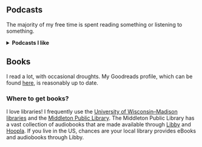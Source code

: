 ## Podcasts

The majority of my free time is spent reading something or listening to something.

<details>
<summary> **Podcasts I like** </summary>


I love podcasts! I discovered the magical world of podcasts sometime in 2017. Haven't stopped since.
My podcast app of choice is [Pocket Casts](https://pocketcasts.com/).
A sample of some great podcasts: 

- [Seen and the Unseen](https://seenunseen.in/) 
    by [Amit Varma](https://amitvarma.com/): 
    <br>India specific podcast, lots of social science and philosophy. 
    Long form ([sometimes > 5hr long](https://twitter.com/amitvarma/status/1376048619548073988?s=20)) interview/discussion.

- [Zero](https://www.bloomberg.com/green-zero-emissions-podcast) by [Akshat Rathi](https://akshatrathi.com/):
    <br>explores the policies, tactics and clean technologies taking us to a future of zero emissions as the world fights climate change. Climate reporter Akshat Rathi talks to the people who are making it happen. Produced by Bloomberg Green.

- [The Anthropocene Reviewed](https://soundcloud.com/theanthropocenereviewed) 
    by the incredible [John Green](https://www.johngreenbooks.com/): 
    <br>This is my favorite podcast, by a country mile!

- [Grand Tamasha](http://www.grandtamasha.com) 
    hosted by [Milan Vaishnav](https://carnegieendowment.org/experts/714):
    <br> Discusses the latest developments in Indian politics, economics, foreign policy, society, and culture for a global audience

- [Ideas of India](https://www.discoursemagazine.com/tag/ideas-of-india-podcast/)
    by [Shruti Rajagopalan](http://shrutiraj.com/):
    <br>Economis Shruti Rajagopalan examines the ideas that will propel India forward, via conversations with researchers and top thinkers in social science and beyond.

- [Dear Hank and John](https://dear-hank-john-a5cf29b8.simplecast.com/) 
    by [Hank](https://hankgreen.com/) and 
    [John Green](https://www.johngreenbooks.com/): 
    <br>where the two brothers answer your questions, give you dubious advice, and bring you the news from Mars and AFC Wimbledon. Seriously just try it!

- [Left, Right and Centre](https://www.kcrw.com/news/shows/left-right-center): 
    <br>In (former host) Josh Barro's words - 
    "your civilized yet provocative antidote to the self-contained opinion bubbles that dominate political debates"

- [Computing Up](https://computingup.com/)
    with [Michael Littman](https://www.littmania.com/) and [Dave Ackley](https://twitter.com/livcomp): 
    <br>Conversations about computing writ large

- [Capitalisn't](https://www.capitalisnt.com/) 
    with [Luigi Zingales](https://faculty.chicagobooth.edu/luigi-zingales) and [Bethany McLean](https://twitter.com/bethanymac12): 
    <br>economics podcast that talks about what's working in capitalism and what isn't

- [Casual Inference](https://casualinfer.libsyn.com/)
    hosted by [Lucy D’Agostino McGowan](https://www.lucymcgowan.com/) and Ellie Murray: 
    <br>podcast about statistics, causal inference, epidemiology, and a bunch of related things. 

- [The Gerrymandering Project](https://fivethirtyeight.com/tag/the-gerrymandering-project/)
    by the good folks at FiveThirtyEight and also [Dave Wasserman](https://twitter.com/redistrict): 
    <br>podcast (plus interactives) about the fascinating complexities of gerrymandering and more importantly self-sorting! 

- [Rachman Review](https://www.ft.com/rachman-review)
    with [Gideon Rachman](https://twitter.com/gideonrachman): 
    <br>A podcast about international politics by the Financial Times. 

- [Sway](https://www.nytimes.com/column/sway) 
    with [Kara Swisher](https://twitter.com/karaswisher): 
    <br>Interview podcast unpacking power and technology

- [Volts](https://www.volts.wtf/)
    by [David Roberts](https://twitter.com/drvolts):
    <br>A newsletter/podcast about clean energy and politics. (Pretty wonky, which is why I love it!)
</details>

## Books

I read a lot, with occasional droughts. My Goodreads profile, 
which can be found [here](https://www.goodreads.com/user/show/16471733-ajinkya-kokandakar), 
is reasonably up to date.

### Where to get books?

I love libraries! I frequently use the [University of Wisconsin--Madison libraries](https://www.library.wisc.edu/) and the [Middleton Public Library](https://www.midlibrary.org/).
The Middleton Public Library has a vast collection of audiobooks that are made available through [Libby](https://libbyapp.com/) and [Hoopla](https://www.hoopladigital.com/).
If you live in the US, chances are your local library provides eBooks and audiobooks through Libby.